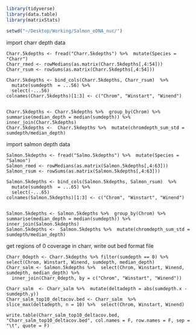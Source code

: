 ```r
library(tidyverse)
library(data.table)
library(matrixStats)

setwd("~/Desktop/Working/Salmon_eDNA_nuc/")
```
import charr depth data
```
Charr.5kdepths <- fread("Charr.5kdepths") %>%  mutate(Species = "Charr")
Charr_rmed <- rowMedians(as.matrix(Charr.5kdepths[,4:54]))
Charr_rsum <- rowSums(as.matrix(Charr.5kdepths[,4:54]))

Charr.5kdepths <- bind_cols(Charr.5kdepths, Charr_rsum)  %>%  
  mutate(sumdepth  = ...56) %>%  
  select(-...56)
colnames(Charr.5kdepths)[1:3] <- c("Chrom", "Winstart", "Winend")


Charr.5kdepths <- Charr.5kdepths %>%  group_by(Chrom) %>%  summarise(median_depth = median(sumdepth)) %>%  inner_join(Charr.5kdepths)
Charr.5kdepths <-  Charr.5kdepths %>%  mutate(chromdepth_sum_std = sumdepth/median_depth)
```

import salmon depth data
```
Salmon.5kdepths <- fread("Salmo.5kdepths") %>%  mutate(Species = "Salmon")
Salmon_rmed <- rowMedians(as.matrix(Salmon.5kdepths[,4:63]))
Salmon_rsum <- rowSums(as.matrix(Salmon.5kdepths[,4:63]))

Salmon.5kdepths <- bind_cols(Salmon.5kdepths, Salmon_rsum)  %>%  
  mutate(sumdepth  = ...65) %>%  
  select(-...65)
colnames(Salmon.5kdepths)[1:3] <- c("Chrom", "Winstart", "Winend")


Salmon.5kdepths <- Salmon.5kdepths %>%  group_by(Chrom) %>%  summarise(median_depth = median(sumdepth)) %>%  inner_join(Salmon.5kdepths)
Salmon.5kdepths <-  Salmon.5kdepths %>%  mutate(chromdepth_sum_std = sumdepth/median_depth)
```
get regions of 0 coverage in charr, write out bed format file
```
Charr_0depth <- Charr.5kdepths %>% filter(sumdepth == 0) %>%   select(Chrom, Winstart, Winend, sumdepth, median_depth)
Charr_salm <- Salmon.5kdepths %>%  select(Chrom, Winstart, Winend, sumdepth, median_depth) %>% 
  inner_join(Charr_0depth, by = c("Chrom", "Winstart", "Winend"))

Charr_salm  <- Charr_salm %>%  mutate(deltadepth = abs(sumdepth.x - sumdepth.y))
Charr_salm_top10_deltacov.bed <- Charr_salm  %>%  slice_max(deltadepth, n = 10) %>%  select(Chrom, Winstart, Winend)

write.table(Charr_salm_top10_deltacov.bed, "Charr_salm_top10_deltacov.bed", col.names = F, row.names = F, sep = "\t", quote = F)
```



